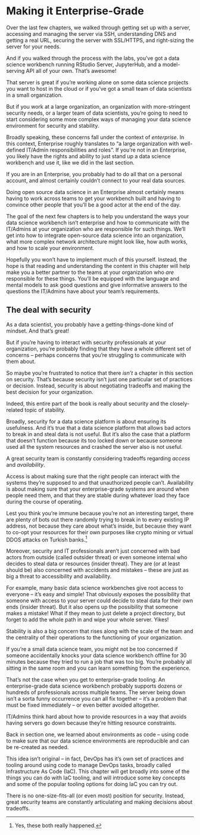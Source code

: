 # Making it Enterprise-Grade {#sec-3-intro}

Over the last few chapters, we walked through getting set up with a
server, accessing and managing the server via SSH, understanding DNS and
getting a real URL, securing the server with SSL/HTTPS, and right-sizing
the server for your needs.

And if you walked through the process with the labs, you've got a data
science workbench running RStudio Server, JupyterHub, and a
model-serving API all of your own. That's awesome!

That server is great if you're working alone on some data science
projects you want to host in the cloud or if you've got a small team of
data scientists in a small organization.

But if you work at a large organization, an organization with
more-stringent security needs, or a larger team of data scientists,
you're going to need to start considering some more complex ways of
managing your data science environment for security and stability.

Broadly speaking, these concerns fall under the context of *enterprise*.
In this context, Enterprise roughly translates to "a large organization
with well-defined IT/Admin responsibilities and roles". If you're not in
an Enterprise, you likely have the rights and ability to just stand up a
data science workbench and use it, like we did in the last section.

If you are in an Enterprise, you probably had to do all that on a
personal account, and almost certainly couldn't connect to your real
data sources.

Doing open source data science in an Enterprise almost certainly means
having to work across teams to get your workbench built and having to
convince other people that you'll be a good actor at the end of the day.

The goal of the next few chapters is to help you understand the ways
your data science workbench isn't enterprise and how to communicate with
the IT/Admins at your organization who are responsible for such things.
We'll get into how to integrate open-source data science into an
organization, what more complex network architecture might look like,
how auth works, and how to scale your environment.

Hopefully you won't have to implement much of this yourself. Instead,
the hope is that reading and understanding the content in this chapter
will help make you a better partner to the teams at your organization
who *are* responsible for these things. You'll be equipped with the
language and mental models to ask good questions and give informative
answers to the questions the IT/Admins have about your team's
requirements.

## The deal with security

As a data scientist, you probably have a getting-things-done kind of
mindset. And that's great!

But if you're having to interact with security professionals at your
organization, you're probably finding that they have a whole different
set of concerns -- perhaps concerns that you're struggling to
communicate with them about.

So maybe you're frustrated to notice that there *isn't* a chapter in
this section on security. That's because security isn't just one
particular set of practices or decision. Instead, security is about
negotiating tradeoffs and making the best decision for your
organization.

Indeed, this entire part of the book is really about security and the
closely-related topic of stability.

Broadly, security for a data science platform is about ensuring its
usefulness. And it's true that a data science platform that allows bad
actors to break in and steal data is not useful. But it's also the case
that a platform that doesn't function because its too locked down or
because someone used all the system resources and crashed the server
also is not useful.

A great security team is constantly considering tradeoffs regarding
*access* and *availability*.

Access is about making sure that the right people can interact with the
systems they're supposed to and that unauthorized people can't.
Availability is about making sure that your enterprise-grade systems are
around when people need them, and that they are stable during whatever
load they face during the course of operating.

Lest you think you're immune because you're not an interesting target,
there are plenty of bots out there randomly trying to break in to every
existing IP address, not because they care about what's inside, but
because they want to co-opt your resources for their own purposes like
crypto mining or virtual DDOS attacks on Turkish
banks.[^4-0-sec-intro-1]

[^4-0-sec-intro-1]: Yes, these both really happened.

Moreover, security and IT professionals aren't just concerned with bad
actors from outside (called outsider threat) or even someone internal
who decides to steal data or resources (insider threat). They are (or at
least should be) also concerned with accidents and mistakes -- these are
just as big a threat to accessibility and availability.

For example, many basic data science workbenches give root access to
everyone -- it's easy and simple! That obviously exposes the possibility
that someone with access to your server could decide to steal data for
their own ends (insider threat). But it also opens up the possibility
that someone makes a mistake! What if they mean to just delete a project
directory, but forget to add the whole path in and wipe your whole
server. Yikes!

Stability is also a big concern that rises along with the scale of the
team and the centrality of their operations to the functioning of your
organization.

If you're a small data science team, you might not be too concerned if
someone accidentally knocks your data science workbench offline for 30
minutes because they tried to run a job that was too big. You're
probably all sitting in the same room and you can learn something from
the experience.

That's not the case when you get to enterprise-grade tooling. An
enterprise-grade data science workbench probably supports dozens or
hundreds of professionals across multiple teams. The server being down
isn't a sorta funny occurrence you can all fix together -- it's a
problem that must be fixed immediately -- or even better avoided
altogether.

IT/Admins think hard about how to provide resources in a way that avoids
having servers go down because they're hitting resource constraints.

Back in section one, we learned about environments as code -- using code
to make sure that our data science environments are reproducible and can
be re-created as needed.

This idea isn't original -- in fact, DevOps has it's own set of
practices and tooling around using code to manage DevOps tasks, broadly
called Infrastructure As Code (IaC). This chapter will get broadly into
some of the things you can do with IaC tooling, and will introduce some
key concepts and some of the popular tooling options for doing IaC you
can try out.

There is no one-size-fits-all (or even most) position for security.
Instead, great security teams are constantly articulating and making
decisions about tradeoffs.

